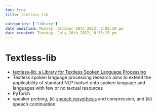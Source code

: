 ```yaml
---
toc: true
title: textless-lib

categories: ['library']
date modified: Monday, October 10th 2022, 2:02:10 pm
date created: Tuesday, July 26th 2022, 8:33:15 pm
---
```


# Textless-lib
- [textless-lib: a Library for Textless Spoken Language Processing](https://arxiv.org/abs/2202.07359)
- Textless spoken language processing research aims to extend the applicability of standard NLP toolset onto spoken language and languages with few or no textual resources
- PyTorch
- speaker probing, (ii) [speech resynthesis](Speech%20Resynthesis.qmd) and compression, and (iii) speech continuation.



